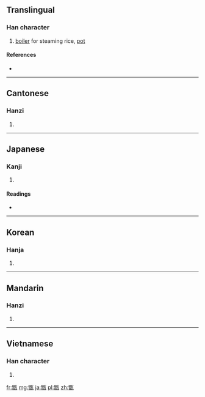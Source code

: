 ==Translingual==

===Han character===
{{Han char|rn=98|rad=瓦|as=12|sn=17|four=8161<sub>7</sub>|canj=金日一女弓 (CAMVN)}}

# [[boiler]] for steaming rice, [[pot]]

====References====
* {{Han ref|kx=0752.110|dkj=21602|dj=1159.280|hdz=21432.080|uh=7511|ud=29969|bh=ED70|bd=60784}}

----

==Cantonese==

===Hanzi===
{{yue-hanzi|jyut=|y=jang6}}

# {{defn|Cantonese|sort=瓦12}}

----

==Japanese==

===Kanji===
{{ja-kanji|grade=|rs=瓦12}}

# {{defn|Japanese|sort=瓦12}}

====Readings====
* {{ja-readings|on=[[そう]] (sō)|kun=[[こしき]] (koshiki)|nanori=}}

----

==Korean==

===Hanja===
{{ko-hanja|hangeul=증|eumhun=|rv=jeung|mr=chŭng|y=cung}}

# {{defn|Korean|sort=瓦12}}

----

==Mandarin==

===Hanzi===
{{cmn-hanzi|pin=[[zèng]] ([[zeng4]])|wg=tseng<sup>4</sup>}}

# {{defn|Mandarin|sort=瓦12}}

----

==Vietnamese==

===Han character===
{{vi-hantu|[[tắng]]|rs=瓦12}}

# {{defn|Vietnamese|sort=瓦12}}

[[fr:甑]]
[[mg:甑]]
[[ja:甑]]
[[pl:甑]]
[[zh:甑]]